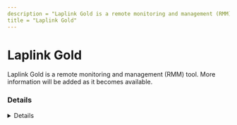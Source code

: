 ```yaml
---
description = "Laplink Gold is a remote monitoring and management (RMM) tool. More information will be added as it becomes available."
title = "Laplink Gold"
---
```




# Laplink Gold

Laplink Gold is a remote monitoring and management (RMM) tool. More information will be added as it becomes available.

### Details
<Details author={""}
         category={""}
         created={""}
         website={""}
         lastModified={"2/8/2024"}
         privileges={""}
         free={ false }
         verification={ false }
/>

#### Installation Paths
<Card code={ ["tsircusr.exe", "laplink.exe"] }/>





### Forensic Artifacts




#### Network Artifacts
<EuiSpacer size="xl"/>
<NetworkArtifactsTable data={ [{"Description": "Known remote domains", "Domains": ["user_managed", "wen.laplink.com/product/laplink-gold"], "Ports": []}] }/>




### Detections
- Detects potential network activity of Laplink Gold RMM tool
  - [Sigma Rule](https://github.com/magicsword-io/LOLRMM/blob/main/detections/sigma/laplink_gold_network_sigma.yml)
- Detects potential processes activity of Laplink Gold RMM tool
  - [Sigma Rule](https://github.com/magicsword-io/LOLRMM/blob/main/detections/sigma/laplink_gold_processes_sigma.yml)

### References
- [wen.laplink.com/product/laplink-gold](wen.laplink.com/product/laplink-gold)

